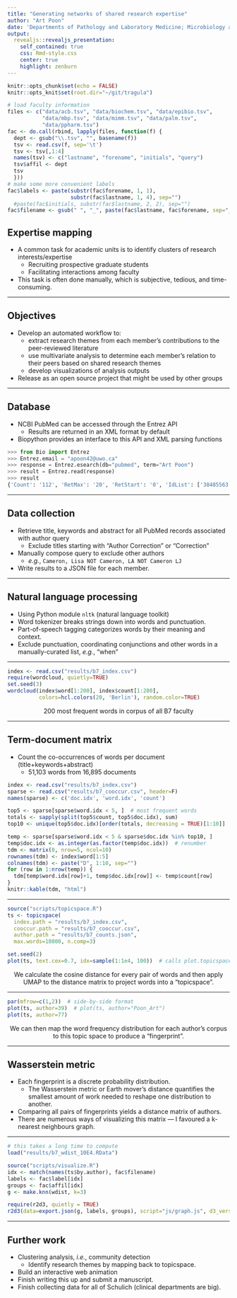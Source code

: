 ```yaml
---
title: "Generating networks of shared research expertise"
author: "Art Poon"
date: 'Departments of Pathology and Laboratory Medicine; Microbiology and Immunology; Computer Science'
output: 
  revealjs::revealjs_presentation:
    self_contained: true
    css: Rmd-style.css
    center: true
    highlight: zenburn
---
```


```r
knitr::opts_chunk$set(echo = FALSE)
knitr::opts_knit$set(root.dir="~/git/tragula")
```

```r
# load faculty information
files <- c("data/acb.tsv", "data/biochem.tsv", "data/epibio.tsv", 
           "data/mbp.tsv", "data/mimm.tsv", "data/palm.tsv", 
           "data/ppharm.tsv")
fac <- do.call(rbind, lapply(files, function(f) {
  dept <- gsub("\\.tsv", "", basename(f))
  tsv <- read.csv(f, sep='\t')
  tsv <- tsv[,1:4]
  names(tsv) <- c("lastname", "forename", "initials", "query")
  tsv$affil <- dept
  tsv
  }))
# make some more convenient labels
fac$labels <- paste(substr(fac$forename, 1, 1),
                    substr(fac$lastname, 1, 4), sep="")
  #paste(fac$initials, substr(fac$lastname, 2, 2), sep="")
fac$filename <- gsub(" ", "_", paste(fac$lastname, fac$forename, sep="_"))
```

## Expertise mapping

* A common task for academic units is to identify clusters of research interests/expertise
  * Recruiting prospective graduate students
  * Facilitating interactions among faculty
* This task is often done manually, which is subjective, tedious, and time-consuming.

---

## Objectives

* Develop an automated workflow to:
  * extract research themes from each member's contributions to the peer-reviewed literature
  * use multivariate analysis to determine each member's relation to their  peers based on shared research themes
  * develop visualizations of analysis outputs
* Release as an open source project that might be used by other groups

---

## Database

* NCBI PubMed can be accessed through the Entrez API
  * Results are returned in an XML format by default
* Biopython provides an interface to this API and XML parsing functions

```python
>>> from Bio import Entrez
>>> Entrez.email = "apoon42@uwo.ca"
>>> response = Entrez.esearch(db="pubmed", term="Art Poon")
>>> result = Entrez.read(response)
>>> result
{'Count': '112', 'RetMax': '20', 'RetStart': '0', 'IdList': ['38485563', '38355869', '37547379', '37463439', '37292785', '37187604', '37101658', '36846827', '36809686', '36632480', '36449514', '36395093', '36178092', '35916373', '37552744', '35500121', '35202429', '34941890', '37124703', '34578305'], 'TranslationSet': [{'From': 'Art Poon', 'To': 'Poon, Art[Full Author Name]'}], 'QueryTranslation': 'poon, art[Author]'}
```

---

## Data collection

* Retrieve title, keywords and abstract for all PubMed records associated with author query
  * Exclude titles starting with "Author Correction" or "Correction"
* Manually compose query to exclude other authors
  * *e.g.*, `Cameron, Lisa NOT Cameron, LA NOT Cameron LJ`
* Write results to a JSON file for each member.

---

## Natural language processing

* Using Python module `nltk` (natural language toolkit)
* Word tokenizer breaks strings down into words and punctuation.
* Part-of-speech tagging categorizes words by their meaning and context.
* Exclude punctuation, coordinating conjunctions and other words in a manually-curated list, *e.g.*, "when"

---

```r
index <- read.csv("results/b7_index.csv")
require(wordcloud, quietly=TRUE)
set.seed(3)
wordcloud(index$word[1:200], index$count[1:200], 
          colors=hcl.colors(20, 'Berlin'), random.color=TRUE)
```
<center>
200 most frequent words in corpus of all B7 faculty
</center>


---

## Term-document matrix

* Count the co-occurrences of words per document (title+keywords+abstract)
  * 51,103 words from 16,895 documents

```r
index <- read.csv("results/b7_index.csv")
sparse <- read.csv("results/b7_cooccur.csv", header=F)
names(sparse) <- c('doc.idx', 'word.idx', 'count')

top5 <- sparse[sparse$word.idx < 5, ]  # most frequent words
totals <- sapply(split(top5$count, top5$doc.idx), sum)
top10 <- unique(top5$doc.idx)[order(totals, decreasing = TRUE)[1:10]]

temp <- sparse[sparse$word.idx < 5 & sparse$doc.idx %in% top10, ]
temp$doc.idx <- as.integer(as.factor(temp$doc.idx))  # renumber
tdm <- matrix(0, nrow=5, ncol=10)
rownames(tdm) <- index$word[1:5]
colnames(tdm) <- paste("D", 1:10, sep="")
for (row in 1:nrow(temp)) {
  tdm[temp$word.idx[row]+1, temp$doc.idx[row]] <- temp$count[row]
}
knitr::kable(tdm, "html")
```

---

```r
source("scripts/topicspace.R")
ts <- topicspace(
  index.path = "results/b7_index.csv",
  cooccur.path = "results/b7_cooccur.csv",
  author.path = "results/b7_counts.json",
  max.words=10000, n.comp=3)
```

```r
set.seed(2)
plot(ts, text.cex=0.7, idx=sample(1:1e4, 100))  # calls plot.topicspace()
```
<center>
We calculate the cosine distance for every pair of words and then apply UMAP to the distance matrix to project words into a "topicspace".
</center>

---

```r
par(mfrow=c(1,2))  # side-by-side format
plot(ts, author=39)  # plot(ts, author="Poon_Art")
plot(ts, author=77)
```
<center>
We can then map the word frequency distribution for each author's corpus to this topic space to produce a "fingerprint".
</center>

---

## Wasserstein metric

* Each fingerprint is a discrete probability distribution.
  * The Wasserstein metric or Earth mover's distance quantifies the smallest amount of work needed to reshape one distribution to another.
* Comparing all pairs of fingerprints yields a distance matrix of authors.
* There are numerous ways of visualizing this matrix --- I favoured a k-nearest neighbours graph.

---

```r
# this takes a long time to compute
load("results/b7_wdist_10E4.RData")
```

```r
source("scripts/visualize.R")
idx <- match(names(ts$by.author), fac$filename)
labels <- fac$label[idx]
groups <- fac$affil[idx]
g <- make.knn(wdist, k=3)

require(r2d3, quietly = TRUE)
r2d3(data=export.json(g, labels, groups), script="js/graph.js", d3_version="4")
```

---

## Further work

* Clustering analysis, *i.e.*, community detection
  * Identify research themes by mapping back to topicspace.
* Build an interactive web animation
* Finish writing this up and submit a manuscript.
* Finish collecting data for all of Schulich (clinical departments are big).
